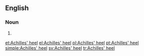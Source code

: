 ==English==

===Noun===
{{en-noun|head=[[Achilles]]' [[heel]]}}
# {{alternative spelling of|Achilles heel}}

[[et:Achilles' heel]]
[[el:Achilles' heel]]
[[pl:Achilles' heel]]
[[pt:Achilles' heel]]
[[simple:Achilles' heel]]
[[sv:Achilles' heel]]
[[tr:Achilles' heel]]